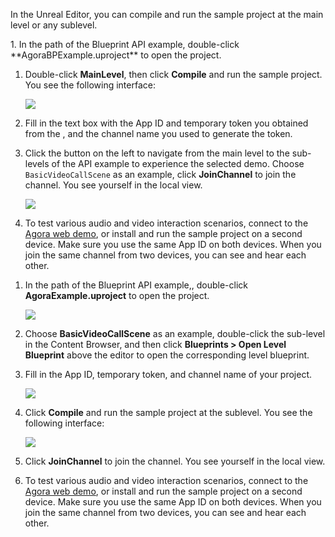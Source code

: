 
<PlatformWrapper platform="blueprint">

In the Unreal Editor, you can compile and run the sample project at the main level or any sublevel.

<Tabs>
<TabItem value="Main level" label="Main Level">
1. In the path of the Blueprint API example, double-click **AgoraBPExample.uproject** to open the project.

1. Double-click **MainLevel**, then click **Compile** and run the sample project. You see the following interface:

    ![](/images/video-sdk/run-compile-blueprint-tab-1-1.png)

1. Fill in the text box with the App ID and temporary token you obtained from the <Vg k="CONSOLE" />, and the channel name you used to generate the token.

1. Click the button on the left to navigate from the main level to the sub-levels of the API example to experience the selected demo. Choose `BasicVideoCallScene` as an example, click **JoinChannel** to join the channel. You see yourself in the local view.

    ![](/images/video-sdk/run-compile-blueprint-tab-1-2.png)

1. To test various audio and video interaction scenarios, connect to the [Agora web demo](https://webdemo.agora.io/basicVideoCall/index.html), or install and run the sample project on a second device. Make sure you use the same App ID on both devices. When you join the same channel from two devices, you can see and hear each other.

</TabItem>
<TabItem value="sub level" label="Sub Level">

1. In the path of the Blueprint API example,, double-click **AgoraExample.uproject** to open the project.

    ![](/images/video-sdk/run-compile-blueprint-tab-2-1.png)

1. Choose **BasicVideoCallScene** as an example, double-click the sub-level in the Content Browser, and then click **Blueprints > Open Level Blueprint** above the editor to open the corresponding level blueprint.

1.  Fill in the App ID, temporary token, and channel name of your project.

    ![](/images/video-sdk/run-compile-blueprint-tab-2-2.png)

1. Click **Compile** and run the sample project at the sublevel. You see the following interface:

    ![](/images/video-sdk/run-compile-blueprint-tab-2-3.png)

1. Click **JoinChannel** to join the channel. You see yourself in the local view.   

1. To test various audio and video interaction scenarios, connect to the [Agora web demo](https://webdemo.agora.io/basicVideoCall/index.html), or install and run the sample project on a second device. Make sure you use the same App ID on both devices. When you join the same channel from two devices, you can see and hear each other.

</TabItem>
</Tabs>
</PlatformWrapper>